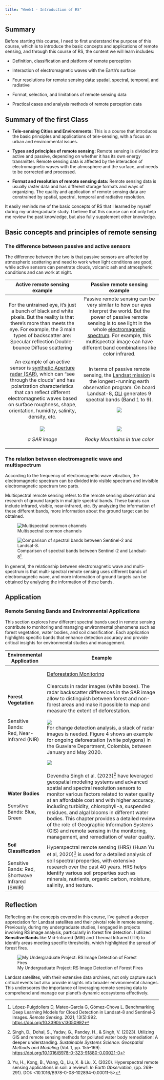 ```yaml
---
title: "Week1 - Introduction of RS"
---
```


## Summary

Before starting this course, I need to first understand the purpose of this course, which is to introduce the basic concepts and applications of remote sensing, and through this course of RS, the content we will learn includes:

-   Definition, classification and platform of remote perception

-   Interaction of electromagnetic waves with the Earth's surface

-   Four resolutions for remote sensing data: spatial, spectral, temporal, and radiative

-   Format, selection, and limitations of remote sensing data

-   Practical cases and analysis methods of remote perception data

::: callout-tip
## **Summary of the first Class**

-   **Tele-sensing Cities and Environments:** This is a course that introduces the basic principles and applications of tele-sensing, with a focus on urban and environmental issues.

-   **Types and principles of remote sensing:** Remote sensing is divided into active and passive, depending on whether it has its own energy transmitter. Remote sensing data is affected by the interaction of electromagnetic waves with the atmosphere and the surface, and needs to be corrected and processed.

-   **Format and resolution of remote sensing data:** Remote sensing data is usually raster data and has different storage formats and ways of organizing. The quality and application of remote sensing data are constrained by spatial, spectral, temporal and radiative resolution.
:::

It easily reminds me of the basic concepts of RS that I learned by myself during my undergraduate study. I believe that this course can not only help me review the past knowledge, but also fully supplement other knowledge.

## Basic concepts and principles of remote sensing

### The difference between passive and active sensors

The difference between the two is that passive sensors are affected by atmospheric scattering and need to work when light conditions are good, while active sensors can penetrate clouds, volcanic ash and atmospheric conditions and can work at night.

+-----------------------------------------------------------------------------------------------------------------------------------------------------------------------------------------------------------------------------------------------------------------------------------------------------------------------------------------------------------+----------------------------------------------------------------------------------------------------------------------------------------------------------------------------------------------------------------------------------------------------------------------------------------------------------------------------------------------------------------------------+
| Active remote sensing example                                                                                                                                                                                                                                                                                                                             | Passive remote sensing example                                                                                                                                                                                                                                                                                                                                             |
+:=========================================================================================================================================================================================================================================================================================================================================================:+:==========================================================================================================================================================================================================================================================================================================================================================================:+
| For the untrained eye, it’s just a bunch of black and white pixels. But the reality is that there’s more than meets the eye. For example, the 3 main types of backscatter are: Specular reflection Double-bounce Diffuse scattering                                                                                                                       | Passive remote sensing can be very similar to how our eyes interpret the world. But the power of passive remote sensing is to see light in the whole [electromagnetic spectrum](https://gisgeography.com/multispectral-vs-hyperspectral-imagery-explained/){style="blue"}. For example, this multispectral image can have different band combinations like color infrared. |
+-----------------------------------------------------------------------------------------------------------------------------------------------------------------------------------------------------------------------------------------------------------------------------------------------------------------------------------------------------------+----------------------------------------------------------------------------------------------------------------------------------------------------------------------------------------------------------------------------------------------------------------------------------------------------------------------------------------------------------------------------+
| An example of an active sensor is [synthetic Aperture radar (SAR)](https://gisgeography.com/synthetic-aperture-radar-examples/){style="blue"}, which can "see through the clouds" and has polarization characteristics that can reflect different electromagnetic waves based on surface roughness, shape, orientation, humidity, salinity, density, etc. | In terms of passive remote sensing, the [Landsat mission](http://landsat.gsfc.nasa.gov/) is the longest-running earth observation program. On board Landsat-8, [OLI](https://landsat.gsfc.nasa.gov/satellites/landsat-8/spacecraft-instruments/operational-land-imager/){.illustration style="blue"} generates 9 spectral bands (Band 1 to 9).                             |
|                                                                                                                                                                                                                                                                                                                                                           |                                                                                                                                                                                                                                                                                                                                                                            |
|                                                                                                                                                                                                                                                                                                                                                           | ![](images/clipboard-2255416882.png)                                                                                                                                                                                                                                                                                                                                       |
+-----------------------------------------------------------------------------------------------------------------------------------------------------------------------------------------------------------------------------------------------------------------------------------------------------------------------------------------------------------+----------------------------------------------------------------------------------------------------------------------------------------------------------------------------------------------------------------------------------------------------------------------------------------------------------------------------------------------------------------------------+
| ![](images/clipboard-3788896385.png)                                                                                                                                                                                                                                                                                                                      | *![](images/clipboard-3968367586.png)*                                                                                                                                                                                                                                                                                                                                     |
|                                                                                                                                                                                                                                                                                                                                                           |                                                                                                                                                                                                                                                                                                                                                                            |
| *a SAR image*                                                                                                                                                                                                                                                                                                                                             | *Rocky Mountains in true color*                                                                                                                                                                                                                                                                                                                                            |
+-----------------------------------------------------------------------------------------------------------------------------------------------------------------------------------------------------------------------------------------------------------------------------------------------------------------------------------------------------------+----------------------------------------------------------------------------------------------------------------------------------------------------------------------------------------------------------------------------------------------------------------------------------------------------------------------------------------------------------------------------+

### The relation between electromagnetic wave and multispectrum

According to the frequency of electromagnetic wave vibration, the electromagnetic spectrum can be divided into visible spectrum and invisible electromagnetic spectrum two parts.

Multispectral remote sensing refers to the remote sensing observation and research of ground targets in multiple spectral bands. These bands can include infrared, visible, near-infrared, etc. By analyzing the information of these different bands, more information about the ground target can be obtained.

![Multispectral common channels](images/clipboard-1755175584.png)

![Comparison of spectral bands between Sentinel-2 and Landsat-8[^intro-1].](images/remotesensing-13-00992-g003.webp)

[^intro-1]: López-Puigdollers D, Mateo-García G, Gómez-Chova L. Benchmarking Deep Learning Models for Cloud Detection in Landsat-8 and Sentinel-2 Images. *Remote Sensing*. 2021; 13(5):992. <https://doi.org/10.3390/rs13050992>

[^intro-2]: López-Puigdollers D, Mateo-García G, Gómez-Chova L. Benchmarking Deep Learning Models for Cloud Detection in Landsat-8 and Sentinel-2 Images. *Remote Sensing*. 2021; 13(5):992. <https://doi.org/10.3390/rs13050992>

In general, the relationship between electromagnetic wave and multi-spectrum is that multi-spectral remote sensing uses different bands of electromagnetic wave, and more information of ground targets can be obtained by analyzing the information of these bands.

## Application

### Remote Sensing Bands and Environmental Applications 

This section explores how different spectral bands used in remote sensing contribute to monitoring and managing environmental phenomena such as forest vegetation, water bodies, and soil classification. Each application highlights specific bands that enhance detection accuracy and provide critical insights for environmental studies and management.

+-------------------------------------------------+--------------------------------------------------------------------------------------------------------------------------------------------------------------------------------------------------------------------------------------------------------------------------------------------------------------------------------------------------------------------------------------------------------------------------------------------------------------------------------------------------------------------------------+
| Environmental Application                       | Example                                                                                                                                                                                                                                                                                                                                                                                                                                                                                                                        |
+=================================================+================================================================================================================================================================================================================================================================================================================================================================================================================================================================================================================================+
| **Forest Vegetation**\                          | [Deforestation Monitoring](https://www.iceye.com/blog/deforestation-and-forest-degradation-monitoring-with-sar-satellite-imagery#:~:text=SAR%20satellite%20imagery%20is%20a%20valuable%20and%20important,a%20reliable%20source%20of%20information%20for%20monitoring%20activities.)\                                                                                                                                                                                                                                           |
| \                                               | \                                                                                                                                                                                                                                                                                                                                                                                                                                                                                                                              |
| \                                               | Clearcuts in radar images (white boxes). The radar backscatter differences in the SAR image allow to distinguish between forest and non-forest areas and make it possible to map and measure the extent of deforestation.\                                                                                                                                                                                                                                                                                                     |
| Sensitive Bands:\                               | \                                                                                                                                                                                                                                                                                                                                                                                                                                                                                                                              |
| Red, Near-Infrared (NIR)                        | ![](images/clipboard-2079341.png)\                                                                                                                                                                                                                                                                                                                                                                                                                                                                                             |
|                                                 | For change detection analysis, a stack of radar images is needed. Figure 4 shows an example for ongoing deforestation (white polygons) in the Guaviare Department, Colombia, between January and May 2020.                                                                                                                                                                                                                                                                                                                     |
|                                                 |                                                                                                                                                                                                                                                                                                                                                                                                                                                                                                                                |
|                                                 | ![](images/clipboard-2262673544.png)                                                                                                                                                                                                                                                                                                                                                                                                                                                                                           |
+-------------------------------------------------+--------------------------------------------------------------------------------------------------------------------------------------------------------------------------------------------------------------------------------------------------------------------------------------------------------------------------------------------------------------------------------------------------------------------------------------------------------------------------------------------------------------------------------+
| **Water Bodies**\                               | Devendra Singh et al. (2023)[^intro-3] have leveraged geospatial modeling systems and advanced spatial and spectral resolution sensors to monitor various factors related to water quality at an affordable cost and with higher accuracy, including turbidity, chlorophyll-a, suspended residues, and algal blooms in different water bodies. This chapter provides a detailed review of the role of Geographic Information Systems (GIS) and remote sensing in the monitoring, management, and remediation of water quality. |
| \                                               |                                                                                                                                                                                                                                                                                                                                                                                                                                                                                                                                |
| Sensitive Bands: Blue, Green                    |                                                                                                                                                                                                                                                                                                                                                                                                                                                                                                                                |
+-------------------------------------------------+--------------------------------------------------------------------------------------------------------------------------------------------------------------------------------------------------------------------------------------------------------------------------------------------------------------------------------------------------------------------------------------------------------------------------------------------------------------------------------------------------------------------------------+
| **Soil Classification**\                        | Hyperspectral remote sensing (HRS) (Huan Yu et al, 2020)[^intro-4] is used for a detailed analysis of soil spectral properties, with extensive research over the past 40 years. HRS helps identify various soil properties such as minerals, nutrients, organic carbon, moisture, salinity, and texture.                                                                                                                                                                                                                       |
| \                                               |                                                                                                                                                                                                                                                                                                                                                                                                                                                                                                                                |
| Sensitive Bands: Red, Shortwave Infrared (SWIR) |                                                                                                                                                                                                                                                                                                                                                                                                                                                                                                                                |
+-------------------------------------------------+--------------------------------------------------------------------------------------------------------------------------------------------------------------------------------------------------------------------------------------------------------------------------------------------------------------------------------------------------------------------------------------------------------------------------------------------------------------------------------------------------------------------------------+

[^intro-3]: Singh, D., Dohal, S., Yadav, G., Pandey, H., & Singh, V. (2023). Utilizing GIS and remote sensing methods for polluted water body remediation: A deeper understanding. *Sustainable Systems Science: Geospatial Methods and Modeling* (Vol. 1, pp. 155-169). <https://doi.org/10.1016/B978-0-323-91880-0.00021-0>

[^intro-4]: Yu, H., Kong, B., Wang, Q., Liu, X. & Liu, X. (2020). Hyperspectral remote sensing applications in soil: a review1. *In Earth Observation*, (pp. 269-291). DOI: \<10.1016/B978-0-08-102894-0.00011-5\>

## Reflection

Reflecting on the concepts covered in this course, I've gained a deeper appreciation for Landsat satellites and their pivotal role in remote sensing. Previously, during my undergraduate studies, I engaged in projects involving RS image analysis, particularly in forest fire detection. I utilized **Sensitive Bands** like Mid-Infrared (MIR) and Thermal Infrared (TIR) to identify areas meeting specific thresholds, which highlighted the spread of forest fires.

![My Undergraduate Project: RS Image Detection of Forest Fires](images/clipboard-4252325944.png)

Landsat satellites, with their extensive data archives, not only capture such critical events but also provide insights into broader environmental changes. This underscores the importance of leveraging remote sensing data to comprehend and manage our planet's dynamic ecosystems effectively.
